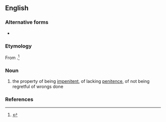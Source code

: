 {{also|impénitence}}
==English==

===Alternative forms===
* {{alter|en|impænitence|impænitency|impenitency|impœnitence||obsolete}}

===Etymology===
From {{bor|en|LL.|impaenitentia}}.<ref>{{R:Online Etymology Dictionary}}</ref>

===Noun===
{{en-noun|-|s}}

# the property of being [[impenitent]], of lacking [[penitence]], of not being regretful of wrongs done
#: {{ant|en|penitence}}

===References===
<references/>